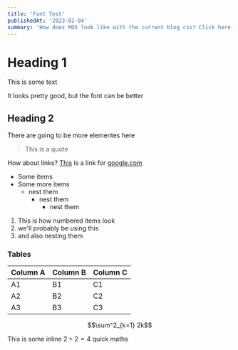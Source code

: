 ```yaml
---
title: 'Font Test'
publishedAt: '2023-02-04'
summary: 'How does MDX look like with the current blog css? Click here to find out!'
---
```


# Heading 1

This is some text

It looks pretty good, but the font can be better

## Heading 2

There are going to be more elementes here

> This is a quote

How about links? [This](https://google.com) is a link for [google.com](https://google.com)

- Some items
- Some more items
  - nest them
    - nest them
      - nest them

1. This is how numbered items look
2. we'll probably be using this 
  1. and also nesting them

### Tables

| Column A | Column B | Column C |
| -------- | -------- | -------- |
| A1       | B1       | C1       |
| A2       | B2       | C2       |
| A3       | B3       | C3       |


$$\sum^2_{k=1} 2k$$

This is some inline $2 + 2 = 4$ quick maths
